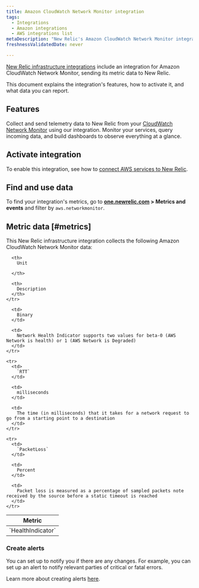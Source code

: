 ```yaml
---
title: Amazon CloudWatch Network Monitor integration
tags:
  - Integrations
  - Amazon integrations
  - AWS integrations list
metaDescription: "New Relic's Amazon CloudWatch Network Monitor integration: what data it reports and how to enable it."
freshnessValidatedDate: never

---
```


[New Relic infrastructure integrations](/docs/infrastructure/integrations-getting-started/getting-started/introduction-infrastructure-integrations) include an integration for Amazon CloudWatch Network Monitor, sending its metric data to New Relic.

This document explains the integration's features, how to activate it, and what data you can report.

## Features

Collect and send telemetry data to New Relic from your [CloudWatch Network Monitor](https://docs.aws.amazon.com/AmazonCloudWatch/latest/monitoring/nw-monitor-create-console.html) using our integration. Monitor your services, query incoming data, and build dashboards to observe everything at a glance.

## Activate integration

To enable this integration, see how to [connect AWS services to New Relic](/docs/infrastructure/amazon-integrations/connect/aws-metric-stream-setup/).

## Find and use data

To find your integration's metrics, go to <DNT>**[one.newrelic.com](https://one.newrelic.com/all-capabilities) > Metrics and events**</DNT> and filter by `aws.networkmonitor`.

## Metric data [#metrics]

This New Relic infrastructure integration collects the following Amazon CloudWatch Network Monitor data:

<table>
  <thead>
    <tr>
      <th style={{ width: "220px" }}>
        Metric
      </th>

      <th>
        Unit  

      </th>

      <th>
        Description
      </th>
    </tr>
  </thead>

  <tbody>
    <tr>
      <td>
        `HealthIndicator`
      </td>

      <td>
        Binary
      </td>

      <td>
        Network Health Indicator supports two values for beta-0 (AWS Network is health) or 1 (AWS Network is Degraded)
      </td>
    </tr>

    <tr>
      <td>
        `RTT`
      </td>

      <td>
        milliseconds
      </td>

      <td>
        The time (in milliseconds) that it takes for a network request to go from a starting point to a destination
      </td>
    </tr>

    <tr>
      <td>
        `PacketLoss`
      </td>

      <td>
        Percent
      </td>

      <td>
        Packet loss is measured as a percentage of sampled packets note received by the source before a static timeout is reached
      </td>
    </tr>
  </tbody>
</table>

### Create alerts

You can set up <InlinePopover type="alerts"/> to notify you if there are any changes. For example, you can set up an alert to notify relevant parties of critical or fatal errors.

Learn more about creating alerts [here](/docs/alerts-applied-intelligence/new-relic-alerts/learn-alerts/introduction-alerts/).
